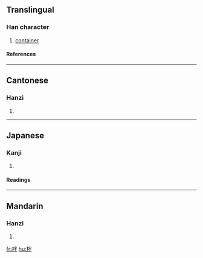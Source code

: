 ==Translingual==
===Han character===
{{Han char|rn=75|rad=木|as=05|sn=9|four=4995<sub>0</sub>|canj=木火手 (DFQ)}}
# [[container]]
====References====
{{Han ref|kx=0518.130|dkj=14608|dj=0906.130|hdz=21188.050|uh=67C8|ud=26568|bh=CEFD|bd=52989}}

----
==Cantonese==
===Hanzi===
{{yue-hanzi|jyut=|y=bun6}}
# {{defn|Cantonese}}

----
==Japanese==
===Kanji===
{{ja-kanji|grade=|rs=木05}}
# {{defn|Japanese}} 
====Readings====
{{ja-readings|on=[[はん]] (han), [[ばん]] (ban)|kun=[[はち]] (hachi)}}

----
==Mandarin==
===Hanzi===
{{cmn-hanzi|pin=[[pán]] (pan2)|wg=p'an<sup>2</sup>}}
# {{defn|Mandarin}}

[[fr:柈]]
[[hu:柈]]